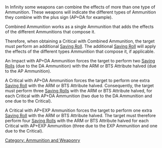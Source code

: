 {{section-ammo-and-weaponry}}


In Infinity some weapons can combine the effects of more than one type of Ammunition. These weapons will indicate the different types of Ammunition they combine with the plus sign (AP+DA for example). 

Combined Ammunition works as a single Ammunition that adds the effects of the different Ammunitions that compose it. 

Therefore, when obtaining a Critical with Combined Ammunition, the target must perform an additional [[Saving Roll]]. The additional [[Saving Roll]] will apply the effects of the different types Ammunition that compose it, if applicable.


{{greybox-start | Examples of Combined Ammunition}}
An Impact with AP+DA Ammunition forces the target to perform two [[Saving Rolls]] (due to the DA Ammunition) with the ARM or BTS Attribute halved (due to the AP Ammunition).

A Critical with AP+DA Ammunition forces the target to perform one extra [[Saving Roll]] with the ARM or BTS Attribute halved. Consequently, the target must perform three [[Saving Rolls]] with the ARM or BTS Attribute halved, for each Critical with AP+DA Ammunition (two due to the DA Ammunition and one due to the Critical). 

A Critical with AP+EXP Ammunition forces the target to perform one extra [[Saving Roll]] with the ARM or BTS Attribute halved. The target must therefore perform four [[Saving Rolls]] with the ARM or BTS Attribute halved for each Critical with AP+EXP Ammunition (three due to the EXP Ammunition and one due to the Critical). 
{{greybox-end}}


{{section-ammo-and-weaponry}}




[[Category: Ammunition and Weaponry]]